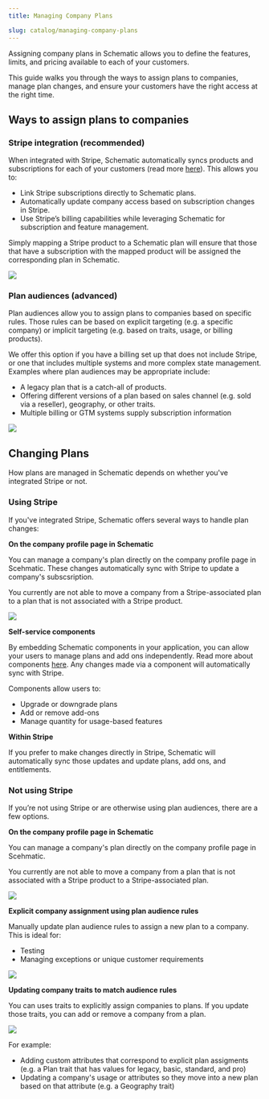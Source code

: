 ```yaml
---
title: Managing Company Plans

slug: catalog/managing-company-plans
---
```


Assigning company plans in Schematic allows you to define the features, limits, and pricing available to each of your customers. 

This guide walks you through the ways to assign plans to companies, manage plan changes, and ensure your customers have the right access at the right time.

## Ways to assign plans to companies

### Stripe integration (recommended)

When integrated with Stripe, Schematic automatically syncs products and subscriptions for each of your customers (read more [here](/integrations/stripe)). This allows you to:
- Link Stripe subscriptions directly to Schematic plans.
- Automatically update company access based on subscription changes in Stripe.
- Use Stripe’s billing capabilities while leveraging Schematic for subscription and feature management.

Simply mapping a Stripe product to a Schematic plan will ensure that those that have a subscription with the mapped product will be assigned the corresponding plan in Schematic.

<img
  src="../../assets/images/catalog/management-stripe-mapping.png"
/>

### Plan audiences (advanced)

Plan audiences allow you to assign plans to companies based on specific rules. Those rules can be based on explicit targeting (e.g. a specific company) or implicit targeting (e.g. based on traits, usage, or billing products).

We offer this option if you have a billing set up that does not include Stripe, or one that includes multiple systems and more complex state management. Examples where plan audiences may be appropriate include:
- A legacy plan that is a catch-all of products.
- Offering different versions of a plan based on sales channel (e.g. sold via a reseller), geography, or other traits.
- Multiple billing or GTM systems supply subscription information

<img
  src="../../assets/images/catalog/management-plan-audiences.png"
/>

## Changing Plans

How plans are managed in Schematic depends on whether you've integrated Stripe or not.

### Using Stripe

If you've integrated Stripe, Schematic offers several ways to handle plan changes:

**On the company profile page in Schematic**

You can manage a company's plan directly on the company profile page in Scehmatic. These changes automatically sync with Stripe to update a company's subscsription.

<Info>You currently are not able to move a company from a Stripe-associated plan to a plan that is not associated with a Stripe product.</Info>

<img
  src="../../assets/images/catalog/management-manage-plan.png"
/>

**Self-service components**

By embedding Schematic components in your application, you can allow your users to manage plans and add ons independently. Read more about components [here](/components/overview). Any changes made via a component will automatically sync with Stripe.

Components allow users to:
- Upgrade or downgrade plans
- Add or remove add-ons
- Manage quantity for usage-based features

**Within Stripe**

If you prefer to make changes directly in Stripe, Schematic will automatically sync those updates and update plans, add ons, and entitlements.

### Not using Stripe

If you’re not using Stripe or are otherwise using plan audiences, there are a few options.

**On the company profile page in Schematic**

You can manage a company's plan directly on the company profile page in Scehmatic. 

<Info>You currently are not able to move a company from a plan that is not associated with a Stripe product to a Stripe-associated plan.</Info>

<img
  src="../../assets/images/catalog/management-manage-plan-nonstripe.png"
/>

**Explicit company assignment using plan audience rules**

Manually update plan audience rules to assign a new plan to a company. This is ideal for:
- Testing
- Managing exceptions or unique customer requirements

<img
  src="../../assets/images/catalog/management-plan-audiences-company.png"
/>

**Updating company traits to match audience rules**

You can uses traits to explicitly assign companies to plans. If you update those traits, you can add or remove a company from a plan. 

<img
  src="../../assets/images/catalog/management-plan-audiences-trait.png"
/>

For example:
- Adding custom attributes that correspond to explicit plan assigments (e.g. a Plan trait that has values for legacy, basic, standard, and pro)
- Updating a company's usage or attributes so they move into a new plan based on that attribute (e.g. a Geography trait)
